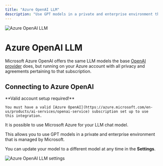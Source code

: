 ```yaml
---
title: "Azure OpenAI LLM"
description: "Use GPT models in a private and enterprise environment that is managed by Microsoft."
---
```



<Image
  src="/images/Qubex LLM-setup/llm-configuration/cloud/azure-openai/header-image.png"
  height={1080}
  width={1920}
  quality={100}
  alt="Azure OpenAI LLM"
/>

# Azure OpenAI LLM

Microsoft Azure OpenAI offers the same LLM models the base [OpenAI provider](openai) does, but running on your Azure account with all privacy and agreements pertaining to that subscription.

## Connecting to Azure OpenAI

<Callout type="info" emoji="️💡">
  **Valid account setup required!**

    You must have a valid [Azure OpenAI](https://azure.microsoft.com/en-us/products/ai-services/openai-service) subscription set up to use this integration.

</Callout>

It is possible to use Microsoft Azure for your LLM chat model.

This allows you to use GPT models in a private and enterprise environment that is managed by Microsoft.

You can update your model to a different model at any time in the **Settings**.

<Image
  src="/images/Qubex LLM-setup/llm-configuration/cloud/azure-openai/azure-openai-llm.png"
  height={1080}
  width={1920}
  quality={100}
  alt="Azure OpenAI LLM settings"
/>
